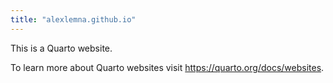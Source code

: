 ```yaml
---
title: "alexlemna.github.io"
---
```


This is a Quarto website.

To learn more about Quarto websites visit <https://quarto.org/docs/websites>.
